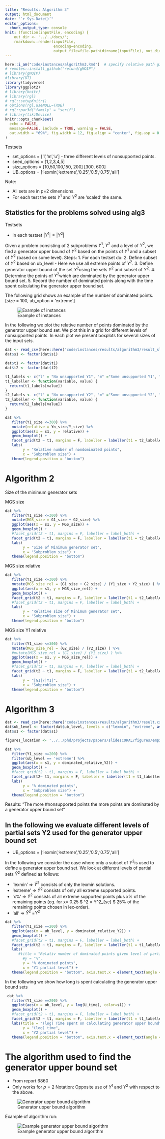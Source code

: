 ```yaml
---
title: "Results: Algorithm 3"
output: html_document
date: "`r Sys.Date()`"
editor_options: 
  chunk_output_type: console
knit: (function(inputFile, encoding) { 
    out_dir <- '../../docs/';
    rmarkdown::render(inputFile,
                      encoding=encoding, 
                      output_file=file.path(dirname(inputFile), out_dir, 'algorithm3.html')) })
---
```


<style type="text/css">
.main-container {
  max-width: 1800px;
  margin-left: auto;
  margin-right: auto;
}
</style>

```r
here::i_am("code/instances/algorithm3.Rmd")  # specify relative path given project
# remotes::install_github("relund/gMOIP")
# library(gMOIP)
#library(DT)
library(tidyverse)
library(ggplot2)
# library(knitr)
# library(rgl)
# rgl::setupKnitr()
# options(rgl.useNULL=TRUE)
# rgl::par3d("family" = "serif")
# library(tikzDevice)
knitr::opts_chunk$set(
  echo = FALSE,
  message=FALSE, include = TRUE, warning = FALSE,
  out.width = "69%", fig.width = 12, fig.align = "center", fig.asp = 0.8
)
```

Testsets

-	set_options = [‘l’,‘m’,‘u’] - three different levels of nonsupported points.
-	seed_options = [1,2,3,4,5]
-	size_options = [10,50,100,150, 200] [300, 600]
-	UB_options = [‘lexmin’,‘extreme’,‘0.25’,‘0.5’,‘0.75’,‘all’]

Note:

-	All sets are in p=2 dimensions.
-	For each test the sets $Y^1$ and $Y^2$ are ‘scaled’ the same.



## Statistics for the problems solved using alg3
Testsets

-	In each testset $|Y^1| = |Y^2|$

Given a problem consisting of $2$ subproblems $Y^1$, $Y^2$ and a level of $Y^2$, we find a generator upper bound of $Y^2$ based on the points of $Y^1$ and a subset of  $Y^2$ (based on some level).
Steps:
1.	For each testset do:
2.	Define subset of $Y^2$ based on ub_level - Here we use all extreme points of $Y^2$.
3.	Define generator upper bound of the set  $Y^2$using the sets $Y^2$ and subset of $Y^2$.
4.	Determine the points of  $Y^2$which are dominated by the generator upper bound set.
5.	Record the number of dominated points along with the time spent calculating the generator upper bound set.

The following grid shows an example of the number of dominated points. [size = 100, ub_option = 'extreme']


![Example of instances](grid.jpg)


In the following we plot the relative number of points dominated by the generator upper bound set. We plot this in a grid for different levels of nonsupported points. In each plot we present boxplots for several sizes of the input sets.


```r
dat <- read_csv(here::here("code/instances/results/algorithm3/result_slides_alg1_2.csv"))
dat$s1 <- factor(dat$s1)

```

```r
dat$t1 <- factor(dat$t1)
dat$t2 <- factor(dat$t2)

t1_labels <- c("l" = "No unsupported Y1", "m" ="Some unsupported Y1", "u" = "Many unsupported Y1")
t1_labeller <- function(variable, value) {
  return(t1_labels[value])
}
t2_labels <- c("l" = "No unsupported Y2", "m" ="Some unsupported Y2", "u" = "Many unsupported Y2")
t2_labeller <- function(variable, value) {
  return(t2_labels[value])
}

dat %>% 
   filter(Y1_size <=300) %>%
   mutate(relative = Yn_size/Y_size) %>%
   ggplot(aes(x = s1, y = relative)) +
   geom_boxplot() + 
   facet_grid(t2 ~ t1, margins = F, labeller = labeller(t1 = t2_labeller, t2 = t1_labeller)) +
   labs(
        y = "Relative number of nondominated points",
        x = "Subproblem size") +
   theme(legend.position = "bottom")
```


# Algorithm 2
Size of the minimum generator sets

MGS size
```r

dat %>% 
   filter(Y1_size <=300) %>%
   mutate(MGS_size = G1_size + G2_size) %>%
   ggplot(aes(x = s1, y = MGS_size)) +
   geom_boxplot() + 
   #facet_grid(t2 ~ t1, margins = F, labeller = label_both) +
   facet_grid(t2 ~ t1, margins = F, labeller = labeller(t1 = t2_labeller, t2 = t1_labeller)) +
   labs(
        y = "Size of Minimum generator set",
        x = "Subproblem size") +
   theme(legend.position = "bottom")
```


MGS size relative
```r

dat %>% 
   filter(Y1_size <=300) %>%
   mutate(MGS_size_rel = (G1_size + G2_size) / (Y1_size + Y2_size) ) %>%
   ggplot(aes(x = s1, y = MGS_size_rel)) +
   geom_boxplot() + 
   facet_grid(t2 ~ t1, margins = F, labeller = labeller(t1 = t2_labeller, t2 = t1_labeller)) +
   #facet_grid(t2 ~ t1, margins = F, labeller = label_both) +
   labs(
        y = "Relative size of Minimum generator set",
        x = "Subproblem size") +
   theme(legend.position = "bottom")
```

MGS size Y1 relative
```r

dat %>% 
   filter(Y1_size <=300) %>%
   mutate(MGS_size_rel = (G2_size) / (Y2_size) ) %>%
   #mutate(MGS_size_rel = (G1_size) / (Y1_size) ) %>%
   ggplot(aes(x = s1, y = MGS_size_rel)) +
   geom_boxplot() + 
   #facet_grid(t2 ~ t1, margins = F, labeller = label_both) +
   facet_grid(t2 ~ t1, margins = F, labeller = labeller(t1 = t2_labeller, t2 = t1_labeller)) +
   labs(
        y = "|G1|/|Y1|",
        x = "Subproblem size") +
   theme(legend.position = "bottom")
```



# Algorithm 3

```r
dat <- read_csv(here::here("code/instances/results/algorithm3/result.csv"))
dat$ub_level <- factor(dat$ub_level, levels = c("lexmin", "extreme", as.character(seq(0.25, 0.75, by = 0.25)), "all"))
dat$s1 <- factor(dat$s1)

figures_location <- '../../phd/projects/papers/slidesCORAL/figures/empirical/'

```

```r

dat %>% 
   filter(Y1_size <=200) %>%
   filter(ub_level == 'extreme') %>%
   ggplot(aes(x = s1, y = dominated_relative_Y2)) +
   geom_boxplot() + 
   #facet_grid(t2 ~ t1, margins = F, labeller = label_both) +
   facet_grid(t2~ t1, margins = F, labeller = labeller(t1 = t1_labeller, t2 = t2_labeller)) +
   labs(
        y = "% dominated points",
        x = "Subproblem size") +
   theme(legend.position = "bottom")
```



Results: "The more #nonsupported points the more points are dominated by a generator upper bound set"

## In the following we evaluate different levels of partial sets Y2 used for the generator upper bound set
-	UB_options = [‘lexmin’,‘extreme’,‘0.25’,‘0.5’,‘0.75’,‘all’]

In the following we consider the case where only a subset of  $Y^2$is used to define a generator upper bound set. We look at different levels of partial sets $\hat{Y}^2$ defined as follows:

-	‘lexmin’ $\Rightarrow$ $\hat{Y}^2$ consists of only the lexmin solutions.
-	‘extreme’ $\Rightarrow$ $\hat{Y}^2$ consists of only all extreme supported points.
-	‘x%’ $\Rightarrow$ $\hat{Y}^2$ consists of all extreme supported points plus x% of the remaining points (eg. for x= 0.25 $ \hat{Y}^2 = Y^2_{se} \cup $ 25% of the remaining points chosen in lex-order).
-	‘all’ $\Rightarrow$ $\hat{Y}^2$ =$Y^2$


```r
dat %>% 
   filter(Y1_size ==200) %>%
   ggplot(aes(x = ub_level, y = dominated_relative_Y2)) +
   geom_boxplot() + 
   #facet_grid(t2 ~ t1, margins = F, labeller = label_both) +
   facet_grid(t2 ~ t1, margins = F, labeller = labeller(t1 = t1_labeller, t2 = t2_labeller)) +
   labs(
      #title = "Relativ number of dominated points given level of partial set Y1, dominated/|Y^2|",
        #y = "%",
        y = "% dominated points",
        x = "Y1 partial level") +
   theme(legend.position = "bottom", axis.text.x = element_text(angle = 90, hjust = 1))
```


In the following we show how long is spent calculating the generator upper bound sets

```r
 dat %>% 
   filter(Y1_size ==200) %>%
   ggplot(aes(x = ub_level, y = log(U_time), color=s1)) +
   geom_boxplot() + 
   #facet_grid(t2 ~ t1, margins = F, labeller = label_both) +
   facet_grid(t2 ~ t1, margins = F, labeller = labeller(t1 = t1_labeller, t2 = t2_labeller)) +
   labs(title = "(log) Time spent on calculating generator upper bound",
        y = "(log) time",
        x = "Y2 partial level") +
   theme(legend.position = "bottom", axis.text.x = element_text(angle = 90, hjust = 1))
```




# The algorithm used to find the generator upper bound set

- From report 6860 
- Only works for $p=2$
Notation: Opposite use of $Y^1$ and $Y^2$ with respect to the above.

![Generator upper bound algorithm](U_alg.png)

Example of algorithm run:

![Example generator upper bound algorithm](U_alg_example.png)

